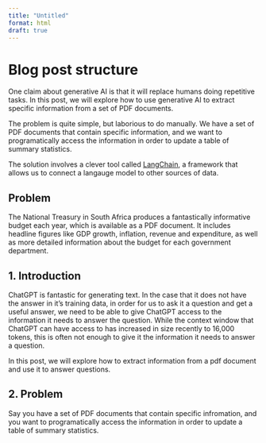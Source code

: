 ```yaml
---
title: "Untitled"
format: html
draft: true
---
```


# Blog post structure

One claim about generative AI is that it will replace humans doing repetitive tasks. In this post, we will explore how to use generative AI to extract specific information from a set of PDF documents.

The problem is quite simple, but laborious to do manually. We have a set of PDF documents that contain specific information, and we want to programatically access the information in order to update a table of summary statistics.

The solution involves a clever tool called [LangChain](https://python.langchain.com/docs/get_started/introduction.html), a framework that allows us to connect a langauge model to other sources of data.

## Problem

The National Treasury in South Africa produces a fantastically informative budget each year, which is available as a PDF document. It includes headline figures like GDP growth, inflation, revenue and expenditure, as well as more detailed information about the budget for each government department.




## 1. Introduction

ChatGPT is fantastic for generating text. In the case that it does not have the answer in it's training data, in order for us to ask it a question and get a useful answer, we need to be able to give ChatGPT access to the information it needs to answer the question. While the context window that ChatGPT can have access to has increased in size recently to 16,000 tokens, this is often not enough to give it the information it needs to answer a question.

In this post, we will explore how to extract information from a pdf document and use it to answer questions.

## 2. Problem

Say you have a set of PDF documents that contain specific infromation, and you want to programatically access the information in order to update a table of summary statistics.


